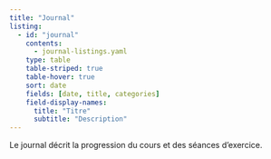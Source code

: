 ```yaml
---
title: "Journal"
listing:
  - id: "journal"
    contents: 
      - journal-listings.yaml
    type: table  
    table-striped: true
    table-hover: true
    sort: date
    fields: [date, title, categories] 
    field-display-names: 
      title: "Titre"
      subtitle: "Description"
---
```


Le journal décrit la progression du cours et des séances d'exercice.

::: {#journal}


:::

<!--::: {.callout-note}
### Mode d'emploi
-->
